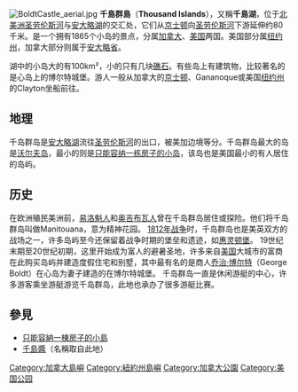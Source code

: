 {{otheruses|subject=位於[[加拿大|加拿大]]和[[美國|美國]]邊界的地方|other=位於東北亞的千島|千島群島}}
[[File:BoldtCastle_aerial.jpg|thumb]]
'''千島群島'''（'''Thousand Islands'''），又稱'''千島湖'''，位于[[北美洲|北美洲]][[圣劳伦斯河|圣劳伦斯河]]与[[安大略湖|安大略湖]]的交汇处，它们从[[京士顿|京士顿]]向[[圣劳伦斯河|圣劳伦斯河]]下游延伸约80千米。是一个拥有1865个小岛的景点，分属[[加拿大|加拿大]]、[[美国|美国]]两国。美国部分属[[纽约州|纽约州]]，加拿大部分则属于[[安大略省|安大略省]]。

湖中的小岛大的有100km²，小的只有几块[[礁石|礁石]]。有些岛上有建筑物，比较著名的是心岛上的博尔特城堡。游人一般从加拿大的[[金斯顿_(安大略省)|京士顿]]、Gananoque或美国[[纽约州|纽约州]]的Clayton坐船前往。
==地理==
千岛群岛是[[安大略湖|安大略湖]]流往[[圣劳伦斯河|圣劳伦斯河]]的出口，被美加边境等分。千岛群岛最大的岛是[[沃尔夫岛|沃尔夫岛]]，最小的则是[[只能容纳一栋房子的小岛|只能容纳一栋房子的小岛]]，该岛也是美国最小的有人居住的岛屿。

==历史==
在欧洲殖民美洲前，[[易洛魁人|易洛魁人]]和[[奥吉布瓦人|奥吉布瓦人]]曾在千岛群岛居住或探险。他们将千岛群岛叫做Manitouana，意为精神花园。
[[1812年战争|1812年战争]]时，千岛群岛也是美英双方的战场之一，许多岛屿至今还保留着战争时期的堡垒和遗迹，如[[惠灵顿堡|惠灵顿堡]]。
19世纪末期至20世纪初期，这里开始成为富人的避暑圣地，许多来自[[美国|美国]]大城市的富商在此购买岛屿并建造度假住宅和别墅，其中最有名的是商人[[乔治·博尔特|乔治·博尔特]]（George Boldt）在心岛为妻子建造的在博尔特城堡。
千岛群岛一直是休闲游艇的中心，许多游客乘坐游艇游览千岛群岛，此地也承办了很多游艇比赛。

==參見==
* [[只能容納一棟房子的小島|只能容納一棟房子的小島]]
* [[千島醬|千島醬]]（名稱取自此地）

{{Authority control}}
[[Category:加拿大島嶼|Category:加拿大島嶼]]
[[Category:紐約州島嶼|Category:紐約州島嶼]]
[[Category:加拿大公園|Category:加拿大公園]]
[[Category:美国公园|Category:美国公园]]